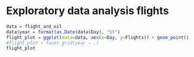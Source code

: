 # Exploratory data analysis flights
```r
data = flight_and_oil
data$year = format(as.Date(data$Day), "%Y")
flight_plot = ggplot(data=data, aes(x=Day, y=Flights)) + geom_point()
#flight_plot + facet_grid(year ~ .) 
flight_plot
```